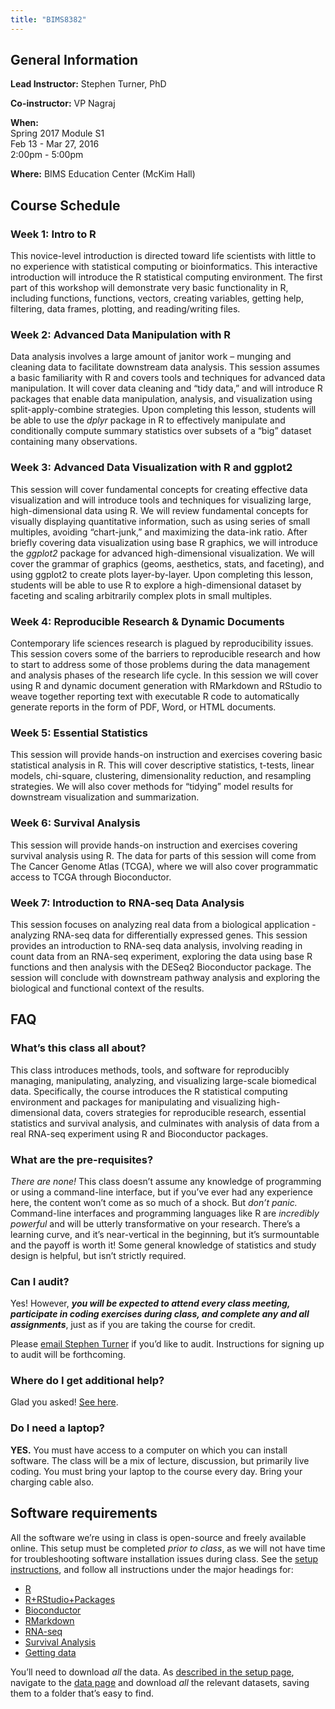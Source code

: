 ```yaml
---
title: "BIMS8382"
---
```


## General Information

**Lead Instructor:** Stephen Turner, PhD

**Co-instructor:** VP Nagraj

**When:**  
Spring 2017 Module S1  
Feb 13 - Mar 27, 2016  
2:00pm - 5:00pm  

**Where:** BIMS Education Center (McKim Hall)

## Course Schedule

### Week 1: Intro to R

This novice-level introduction is directed toward life scientists with little to no experience with statistical computing or bioinformatics. This interactive introduction will introduce the R statistical computing environment. The first part of this workshop will demonstrate very basic functionality in R, including functions, functions, vectors, creating variables, getting help, filtering, data frames, plotting, and reading/writing files.

### Week 2: Advanced Data Manipulation with R

Data analysis involves a large amount of janitor work -- munging and cleaning data to facilitate downstream data analysis. This session assumes a basic familiarity with R and covers tools and techniques for advanced data manipulation. It will cover data cleaning and "tidy data," and will introduce R packages that enable data manipulation, analysis, and visualization using split-apply-combine strategies. Upon completing this lesson, students will be able to use the _dplyr_ package in R to effectively manipulate and conditionally compute summary statistics over subsets of a "big" dataset containing many observations.

### Week 3: Advanced Data Visualization with R and ggplot2

This session will cover fundamental concepts for creating effective data visualization and will introduce tools and techniques for visualizing large, high-dimensional data using R. We will review fundamental concepts for visually displaying quantitative information, such as using series of small multiples, avoiding "chart-junk," and maximizing the data-ink ratio. After briefly covering data visualization using base R graphics, we will introduce the _ggplot2_ package for advanced high-dimensional visualization. We will cover the grammar of graphics (geoms, aesthetics, stats, and faceting), and using ggplot2 to create plots layer-by-layer. Upon completing this lesson, students will be able to use R to explore a high-dimensional dataset by faceting and scaling arbitrarily complex plots in small multiples.

### Week 4: Reproducible Research & Dynamic Documents

Contemporary life sciences research is plagued by reproducibility issues. This session covers some of the barriers to reproducible research and how to start to address some of those problems during the data management and analysis phases of the research life cycle. In this session we will cover using R and dynamic document generation with RMarkdown and RStudio to weave together reporting text with executable R code to automatically generate reports in the form of PDF, Word, or HTML documents.

### Week 5: Essential Statistics

This session will provide hands-on instruction and exercises covering basic statistical analysis in R. This will cover descriptive statistics, t-tests, linear models, chi-square, clustering, dimensionality reduction, and resampling strategies. We will also cover methods for "tidying" model results for downstream visualization and summarization.

### Week 6: Survival Analysis

This session will provide hands-on instruction and exercises covering survival analysis using R. The data for parts of this session will come from The Cancer Genome Atlas (TCGA), where we will also cover programmatic access to TCGA through Bioconductor.

### Week 7: Introduction to RNA-seq Data Analysis

This session focuses on analyzing real data from a biological application - analyzing RNA-seq data for differentially expressed genes. This session provides an introduction to RNA-seq data analysis, involving reading in count data from an RNA-seq experiment, exploring the data using base R functions and then analysis with the DESeq2 Bioconductor package. The session will conclude with downstream pathway analysis and exploring the biological and functional context of the results.


## FAQ

### What's this class all about? 

This class introduces methods, tools, and software for reproducibly managing, manipulating, analyzing, and visualizing large-scale biomedical data. Specifically, the course introduces the R statistical computing environment and packages for manipulating and visualizing high-dimensional data, covers strategies for reproducible research, essential statistics and survival analysis, and culminates with analysis of data from a real RNA-seq experiment using R and Bioconductor packages.

### What are the pre-requisites?

_There are none!_ This class doesn't assume any knowledge of programming or using a command-line interface, but if you've ever had any experience here, the content won't come as so much of a shock. But _don't panic._ Command-line interfaces and programming languages like R are _incredibly powerful_ and will be utterly transformative on your research. There's a learning curve, and it's near-vertical in the beginning, but it's surmountable and the payoff is worth it! Some general knowledge of statistics and study design is helpful, but isn't strictly required.

### Can I audit?

Yes! However, **_you will be expected to attend every class meeting, participate in coding exercises during class, and complete any and all assignments_**, just as if you are taking the course for credit. 

Please [email Stephen Turner](people.html) if you'd like to audit. Instructions for signing up to audit will be forthcoming.

<!-- 
**_UPDATE Feb 9 2016_**: The class is currently full.

[Click here to register to request to audit](https://docs.google.com/forms/d/1tHO-X4DupnHgIEsUei0K3kX5_UfLRK-y2KfxmxC6Ux0/viewform). The first day of the course is Monday, Feb 15, 2016. One week prior to the course starting, I will allow anyone who's requested to audit into the course, giving priority to people registering for credit. There are still plenty of seats open, so good chances you'll be able to get in.
-->

### Where do I get additional help?

Glad you asked! [See here](help.html).

### Do I need a laptop?

**YES.** You must have access to a computer on which you can install software. The class will be a mix of lecture, discussion, but primarily live coding. You must bring your laptop to the course every day. Bring your charging cable also.

## Software requirements

All the software we're using in class is open-source and freely available online. This setup must be completed _prior to class_, as we will not have time for troubleshooting software installation issues during class. See the [setup instructions](setup.html), and follow all instructions under the major headings for:

- [R](setup.html#r)
- [R+RStudio+Packages](setup.html#r+rstudio+packages)
- [Bioconductor](setup.html#bioconductor)
- [RMarkdown](setup.html#rmarkdown)
- [RNA-seq](setup.html#rna-seq)
- [Survival Analysis](setup.html#survival_analysis)
- [Getting data](setup.html#get_data)

You'll need to download _all_ the data. As [described in the setup page](setup.html#get_data), navigate to the [data page](data.html) and download _all_ the relevant datasets, saving them to a folder that's easy to find.

